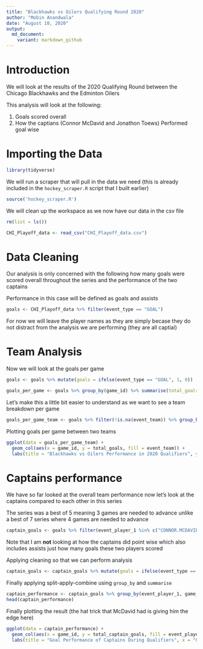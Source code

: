 ---
title: "Blackhawks vs Oilers Qualifying Round 2020"
author: "Mobin Anandwala"
date: "August 10, 2020"
output: 
  md_document:
    variant: markdown_github
---

# Introduction

We will look at the results of the 2020 Qualifying Round between the Chicago Blackhawks and the Edminton Oilers

This analysis will look at the following:

1. Goals scored overall
2. How the captians (Connor McDavid and Jonathon Toews) Performed goal wise

# Importing the Data

```{r message=FALSE}
library(tidyverse)
```

We will run a scraper that will pull in the data we need (this is already included in the `hockey_scraper.R` script that I built earlier)
```{r}
source('hockey_scraper.R')
```

We will clean up the workspace as we now have our data in the csv file

```{r eval=FALSE}
rm(list = ls())
```

```{r}
CHI_Playoff_data <- read_csv("CHI_Playoff_data.csv")
```

# Data Cleaning

Our analysis is only concerned with the following how many goals were scored overall throughout the series and the performance of the two captains

Performance in this case will be defined as goals and assists

```{r}
goals <- CHI_Playoff_data %>% filter(event_type == "GOAL")
```

For now we will leave the player names as they are simply becase they do not distract from the analysis we are performing (they are all captial)

# Team Analysis

Now we will look at the goals per game
```{r}
goals <- goals %>% mutate(goals = ifelse(event_type == "GOAL", 1, 0))
```

```{r}
goals_per_game <- goals %>% group_by(game_id) %>% summarise(total_goals = sum(goals))
```
Let's make this a little bit easier to understand as we want to see a team breakdown per game

```{r}
goals_per_game_team <- goals %>% filter(!is.na(event_team)) %>% group_by(game_id, event_team) %>% summarise(total_goals = sum(goals))
```


Plotting goals per game between two teams
```{r}
ggplot(data = goals_per_game_team) +
  geom_col(aes(x = game_id, y = total_goals, fill = event_team)) +
  labs(title = "Blackhawks vs Oilers Performance in 2020 Qualifiers", y = "Total Goals per game")
```

# Captains performance

We have so far looked at the overall team performance now let's look at the captains compared to each other in this series

The series was a best of 5 meaning 3 games are needed to advance unlike a best of 7 series where 4 games are needed to advance

```{r}
captain_goals <- goals %>% filter(event_player_1 %in% c("CONNOR.MCDAVID", "JONATHAN.TOEWS"))
```

Note that I am **not** looking at how the captains did point wise which also includes assists just how many goals these two players scored

Applying cleaning so that we can perform analysis
```{r}
captain_goals <- captain_goals %>% mutate(goals = ifelse(event_type == "GOAL", 1, 0))
```

Finally applying split-apply-combine using `group_by` and `summarise`
```{r}
captain_performance <- captain_goals %>% group_by(event_player_1, game_id) %>% summarise(total_captain_goals = sum(goals))
head(captain_performance)
```

Finally plotting the result (the hat trick that McDavid had is giving him the edge here)
```{r}
ggplot(data = captain_performance) +
  geom_col(aes(x = game_id, y = total_captain_goals, fill = event_player_1)) +
  labs(title = "Goal Performance of Captains During Qualifiers", x = "Game ID", y = "Total Goals Scored")
```


